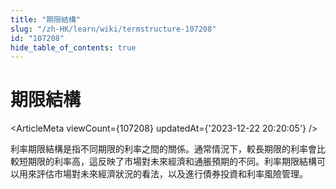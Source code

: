 ```yaml
---
title: "期限結構"
slug: "/zh-HK/learn/wiki/termstructure-107208"
id: "107208"
hide_table_of_contents: true
---
```



<Breadcrumbs current="期限結構" />

# 期限結構

<ArticleMeta viewCount={107208} updatedAt={'2023-12-22 20:20:05'} />
<div className='border-solid border-b border-t-0 my-4 border-[var(--ifm-color-gray-300)]' />

利率期限結構是指不同期限的利率之間的關係。通常情況下，較長期限的利率會比較短期限的利率高，這反映了市場對未來經濟和通脹預期的不同。利率期限結構可以用來評估市場對未來經濟狀況的看法，以及進行債券投資和利率風險管理。
